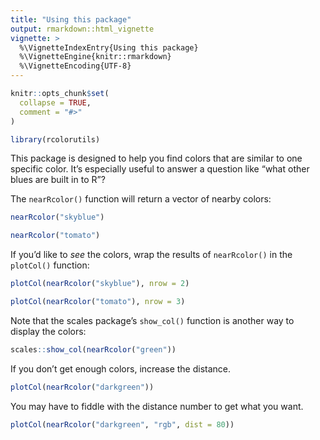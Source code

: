 ```yaml
---
title: "Using this package"
output: rmarkdown::html_vignette
vignette: >
  %\VignetteIndexEntry{Using this package}
  %\VignetteEngine{knitr::rmarkdown}
  %\VignetteEncoding{UTF-8}
---
```


```r
knitr::opts_chunk$set(
  collapse = TRUE,
  comment = "#>"
)
```

```r
library(rcolorutils)
```

This package is designed to help you find colors that are similar to one specific color. It's especially useful to answer a question like "what other blues are built in to R"?

The `nearRcolor()` function will return a vector of nearby colors:

```r
nearRcolor("skyblue")
```

```r
nearRcolor("tomato")
```

If you'd like to _see_ the colors, wrap the results of `nearRcolor()` in the `plotCol()` function:

```r
plotCol(nearRcolor("skyblue"), nrow = 2)
```

```r
plotCol(nearRcolor("tomato"), nrow = 3)
```

Note that the scales package's `show_col()` function is another way to display the colors:

```r
scales::show_col(nearRcolor("green"))
```

If you don't get enough colors, increase the distance.

```r
plotCol(nearRcolor("darkgreen"))
```

You may have to fiddle with the distance number to get what you want.

```r
plotCol(nearRcolor("darkgreen", "rgb", dist = 80))
```
